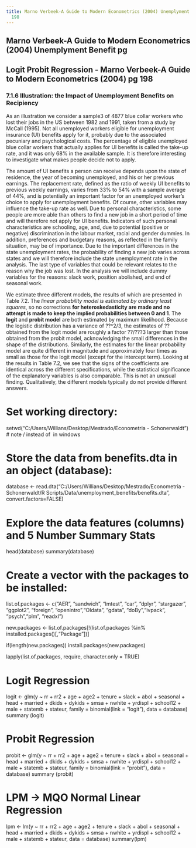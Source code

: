 ---
title: Marno Verbeek-A Guide to Modern Econometrics (2004) Unemplyment Benefit pg
  198
---

## Marno Verbeek-A Guide to Modern Econometrics (2004) Unemplyment Benefit pg

## Logit Probit Regression - Marno Verbeek-A Guide to Modern Econometrics (2004) pg 198

### 7.1.6 Illustration: the Impact of Unemployment Benefits on Recipiency

   As an illustration we consider a sample3 of 4877 blue collar workers who lost their
jobs in the US between 1982 and 1991, taken from a study by McCall (1995). Not all
unemployed workers eligible for unemployment insurance (UI) benefits apply for it,
probably due to the associated pecuniary and psychological costs. The percentage of
eligible unemployed blue collar workers that actually applies for UI benefits is called
the take-up rate, and it was only 68% in the available sample. It is therefore interesting
to investigate what makes people decide not to apply.

   The amount of UI benefits a person can receive depends upon the state of residence,
the year of becoming unemployed, and his or her previous earnings. The replacement
rate, defined as the ratio of weekly UI benefits to previous weekly earnings, varies from
33% to 54% with a sample average of 44%, and is potentially an important factor for
an unemployed worker's choice to apply for unemployment benefits. Of course, other
variables may influence the take-up rate as well. Due to personal characteristics, some people are more able than others to find a new job in a short period of time and
will therefore not apply for UI benefits. Indicators of such personal characteristics are
schooling, age, and, due to potential (positive or negative) discrimination in the labour
market, racial and gender dummies. In addition, preferences and budgetary reasons, as
reflected in the family situation, may be of importance. Due to the important differences
in the state unemployment rates, the probability of finding a new job varies across
states and we will therefore include the state unemployment rate in the analysis. The
last type of variables that could be relevant relates to the reason why the job was lost.
In the analysis we will include dummy variables for the reasons: slack work, position
abolished, and end of seasonal work.

We estimate three different models, the results of which are presented in Table 7.2.
The *linear probability model is estimated by ordinary least squares*, so no corrections
**for heteroskedasticity are made and no attempt is made to keep the implied probabilities
between 0 and 1**. The **logit** and **probit model** are both estimated by maximum
likelihood. Because the logistic distribution has a variance of ??^2/3, the estimates of ??
obtained from the logit model are roughly a factor ??/???3 larger than those obtained
from the probit model, acknowledging the small differences in the shape of the distributions.
Similarly, the estimates for the linear probability model are quite different in
magnitude and approximately four times as small as those for the logit model (except
for the intercept term). Looking at the results in Table 7.2, we see that the signs of the
coefficients are identical across the different specifications, while the statistical significance
of the explanatory variables is also comparable. This is not an unusual finding.
Qualitatively, the different models typically do not provide different answers. 

# Set working directory:

setwd("C:/Users/Willians/Desktop/Mestrado/Econometria - Schonerwaldt")  # note / instead of \ in windows 

# Store the data from benefits.dta in an object (database):

database <- read.dta("C:/Users/Willians/Desktop/Mestrado/Econometria - Schonerwaldt/R Scripts/Data/unemployment_benefits/benefits.dta",  convert.factors=FALSE)

# Explore the data features (columns) and 5 Number Summary Stats

head(database)
summary(database)

# Create a vector with the packages to be installed:

list.of.packages <- c("AER", "sandwich", "lmtest", "car", "dplyr", "stargazer", "ggplot2", "foreign",
                      "openintro","OIdata", "gdata", "doBy","ivpack", "psych","plm", "readxl")

new.packages <- list.of.packages[!(list.of.packages %in% installed.packages()[,"Package"])]

if(length(new.packages)) install.packages(new.packages)

lapply(list.of.packages, require, character.only = TRUE)

# Logit Regression

logit <- glm(y ~ rr + rr2 + age + age2 + tenure + slack + abol + seasonal + head + married + dkids + dykids + smsa + nwhite + yrdispl + school12 + male + statemb + stateur, family = binomial(link = "logit"), 
             data = database)
summary (logit)

# Probit Regression

probit <- glm(y ~ rr + rr2 + age + age2 + tenure + slack + abol + seasonal + head + married + dkids + dykids + smsa + nwhite + yrdispl + school12 + male + statemb + stateur, family = binomial(link = "probit"), 
              data = database)
summary (probit)

# LPM -> MQO Normal Linear Regression

lpm <- lm(y ~ rr + rr2 + age + age2 + tenure + slack + abol + seasonal + head + married + dkids + dykids + smsa + nwhite + yrdispl + school12 + male + statemb + stateur, data = database)
summary(lpm)
